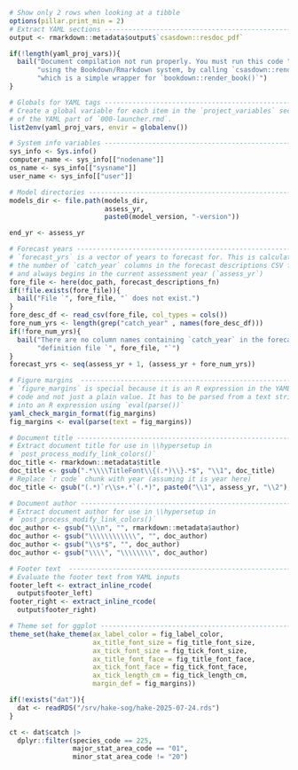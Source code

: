 ```r

# Show only 2 rows when looking at a tibble
options(pillar.print_min = 2)
# Extract YAML sections -------------------------------------------------------
output <- rmarkdown::metadata$output$`csasdown::resdoc_pdf`

if(!length(yaml_proj_vars)){
  bail("Document compilation not run properly. You must run this code ",
       "using the Bookdown/Rmarkdown system, by calling `csasdown::render()` ",
       "which is a simple wrapper for `bookdown::render_book()`")
}

# Globals for YAML tags -------------------------------------------------------
# Create a global variable for each item in the `project_variables` section
# of the YAML part of `000-launcher.rmd`.
list2env(yaml_proj_vars, envir = globalenv())

# System info variables -------------------------------------------------------
sys_info <- Sys.info()
computer_name <- sys_info[["nodename"]]
os_name <- sys_info[["sysname"]]
user_name <- sys_info[["user"]]

# Model directories -----------------------------------------------------------
models_dir <- file.path(models_dir,
                        assess_yr,
                        paste0(model_version, "-version"))

end_yr <- assess_yr

# Forecast years --------------------------------------------------------------
# `forecast_yrs` is a vector of years to forecast for. This is calculated from
# the number of `catch_year` columns in the forecast descriptions CSV file
# and always begins in the current assessment year (`assess_yr`)
fore_file <- here(doc_path, forecast_descriptions_fn)
if(!file.exists(fore_file)){
  bail("File `", fore_file, "` does not exist.")
}
fore_desc_df <- read_csv(fore_file, col_types = cols())
fore_num_yrs <- length(grep("catch_year" , names(fore_desc_df)))
if(!fore_num_yrs){
  bail("There are no column names containing `catch_year` in the forecast ",
       "definition file `", fore_file, "`")
}
forecast_yrs <- seq(assess_yr + 1, (assess_yr + fore_num_yrs))

# Figure margins  -------------------------------------------------------------
# `figure_margins` is special because it is an R expression in the YAML
# code and not just a plain value. It has to be parsed from a text string
# into an R expression using `eval(parse())`
yaml_check_margin_format(fig_margins)
fig_margins <- eval(parse(text = fig_margins))

# Document title --------------------------------------------------------------
# Extract document title for use in \\hypersetup in
# `post_process_modify_link_colors()`
doc_title <- rmarkdown::metadata$title
doc_title <- gsub(".*\\\\TitleFont\\{(.*)\\}.*$", "\\1", doc_title)
# Replace `r code` chunk with year (assuming it is year here)
doc_title <- gsub("(.*)`r\\s+.*`(.*)", paste0("\\1", assess_yr, "\\2"), doc_title)

# Document author -------------------------------------------------------------
# Extract document author for use in \\hypersetup in
# `post_process_modify_link_colors()`
doc_author <- gsub("\\\n", "", rmarkdown::metadata$author)
doc_author <- gsub("\\\\\\\\\\\\", "", doc_author)
doc_author <- gsub("\\s*$", "", doc_author)
doc_author <- gsub("\\\\", "\\\\\\\\", doc_author)

# Footer text  ----------------------------------------------------------------
# Evaluate the footer text from YAML inputs
footer_left <- extract_inline_rcode(
  output$footer_left)
footer_right <- extract_inline_rcode(
  output$footer_right)

# Theme set for ggplot --------------------------------------------------------
theme_set(hake_theme(ax_label_color = fig_label_color,
                     ax_title_font_size = fig_title_font_size,
                     ax_tick_font_size = fig_tick_font_size,
                     ax_title_font_face = fig_title_font_face,
                     ax_tick_font_face = fig_tick_font_face,
                     ax_tick_length_cm = fig_tick_length_cm,
                     margin_def = fig_margins))

if(!exists("dat")){
  dat <- readRDS("/srv/hake-sog/hake-2025-07-24.rds")
}

ct <- dat$catch |> 
  dplyr::filter(species_code == 225,
                major_stat_area_code == "01",
                minor_stat_area_code != "20")

```
